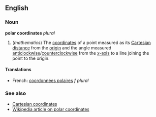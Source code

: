 ==English==
===Noun===
'''polar coordinates''' ''plural''

#(''mathematics'') The [[coordinate]]s of a point measured as its [[Cartesian distance]] from the [[origin]] and the angle measured [[anticlockwise]]/[[counterclockwise]] from the [[x-axis|''x''-axis]] to a line joining the point to the origin.

====Translations====
*French: [[coordonnées polaires]] ''f plural''

===See also===
*[[Cartesian coordinates]]
*[[w:Polar_coordinates|Wikipedia article on polar coordinates]]
